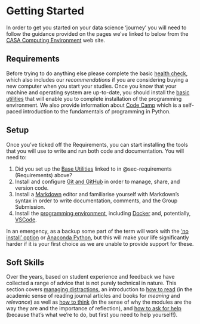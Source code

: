 # Getting Started

In order to get you started on your data science 'journey' you will need to follow the guidance provided on the pages we've linked to below from the [CASA Computing Environment](https://jreades.github.io/sds_env/) web site.

## Requirements {#sec-requirements}

Before trying to do anything else please complete the basic [health check](https://jreades.github.io/sds_env/req/health.html), which also includes our *recommendations* if you are considering buying a new computer when you start your studies. Once you know that your machine and operating system are up-to-date, you should install the [basic utilities](https://jreades.github.io/sds_env/req/base.html) that will enable you to complete installation of the programming environment. We also provide information about [Code Camp](https://jreades.github.io/sds_env/req/code_camp.html) which is a self-paced introduction to the fundamentals of programming in Python.

## Setup

Once you've ticked off the Requirements, you can start installing the tools that you will use to write and run both code and documentation. You will need to:

1. Did you set up the [Base Utilities](https://jreades.github.io/sds_env/req/base.html) linked to in @sec-requirements (Requirements) above? 
2. Install and configure [Git and GitHub](https://jreades.github.io/sds_env/setup/git.html) in order to manage, share, and version code. 
3. Install a [Markdown](https://jreades.github.io/sds_env/setup/markdown.html) editor and familiarise yourself with Markdown's syntax in order to write documentation, comments, and the Group Submission. 
4. Install the [programming environment](https://jreades.github.io/sds_env/setup/env.html), including [Docker](https://jreades.github.io/sds_env/setup/env.html#docker) and, potentially, [VSCode](https://jreades.github.io/sds_env/setup/env.html#vscode).

::: {.callout-warning}

In an emergency, as a backup some part of the term will work with the ['no install' option](https://jreades.github.io/sds_env/setup/no_install.html) or [Anaconda Python](https://jreades.github.io/sds_env/setup/env.html#anaconda-python), but this will make your life significantly harder if it is your first choice as we are unable to provide support for these.

:::

## Soft Skills

Over the years, based on student experience and feedback we have collected a range of advice that is not purely technical in nature. This section covers [managing distractions](https://jreades.github.io/sds_env/skills/attention.html), an introduction to [how to read](https://jreades.github.io/sds_env/skills/reading.html) (in the academic sense of reading journal articles and books for *meaning* and *relevance*) as well as [how to think](https://jreades.github.io/sds_env/skills/thinking.html) (in the sense of why the modules are the way they are and the importance of reflection), and [how to ask for help](https://jreades.github.io/sds_env/skills/help.html) (because that's what we're to do, but first you need to help yourself!).